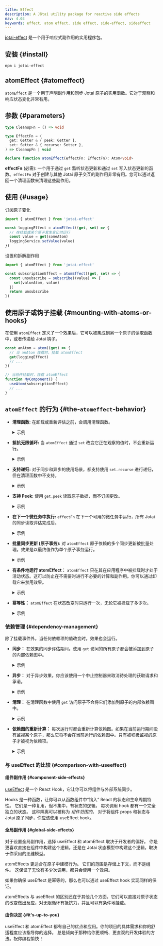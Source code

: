 ```yaml
---
title: Effect
description: A Jōtai utility package for reactive side effects
nav: 4.03
keywords: effect, atom effect, side effect, side-effect, sideeffect
---
```


[jotai-effect](https://github.com/jotaijs/jotai-effect) 是一个用于响应式副作用的实用程序包。

## 安装 {#install}

```
npm i jotai-effect
```

## atomEffect {#atomeffect}

`atomEffect` 是一个用于声明副作用和同步 Jotai 原子的实用函数。它对于观察和响应状态变化非常有用。

## 参数 {#parameters}

```ts
type CleanupFn = () => void

type EffectFn = (
  get: Getter & { peek: Getter },
  set: Setter & { recurse: Setter },
) => CleanupFn | void

declare function atomEffect(effectFn: EffectFn): Atom<void>
```

**effectFn** (必需): 一个用于通过 `get` 监听状态更新和通过 `set` 写入状态更新的函数。`effectFn` 对于创建与其他 Jotai 原子交互的副作用非常有用。您可以通过返回一个清理函数来清理这些副作用。

## 使用 {#usage}

订阅原子变化

```js
import { atomEffect } from 'jotai-effect'

const loggingEffect = atomEffect((get, set) => {
  // 在挂载或某个原子发生变化时运行
  const value = get(someAtom)
  loggingService.setValue(value)
})
```

设置和拆解副作用

```js
import { atomEffect } from 'jotai-effect'

const subscriptionEffect = atomEffect((get, set) => {
  const unsubscribe = subscribe((value) => {
    set(valueAtom, value)
  })
  return unsubscribe
})
```

## 使用原子或钩子挂载 {#mounting-with-atoms-or-hooks}

在使用 `atomEffect` 定义了一个效果后，它可以被集成到另一个原子的读取函数中，或者传递给 Jotai 钩子。

```js
const anAtom = atom((get) => {
  // 当 anAtom 挂载时，挂载 atomEffect
  get(loggingEffect)
  // ...
})

// 当组件挂载时，挂载 atomEffect
function MyComponent() {
  useAtom(subscriptionEffect)
  // ...
}
```

<CodeSandbox id="tg9xsf" />

## `atomEffect` 的行为 {#the-`atomeffect`-behavior}

- **清理函数:**
  在卸载或重新评估之前，会调用清理函数。

  <!-- prettier-ignore -->
  <details style="cursor: pointer; ">
    <summary>示例</summary>

  ```js
  atomEffect((get, set) => {
    const intervalId = setInterval(() => set(clockAtom, Date.now()))
    return () => clearInterval(intervalId)
  })
  ```

  </details>

- **抵抗无限循环:**
  当 `atomEffect` 通过 `set` 改变它正在观察的值时，不会重新运行。

  <!-- prettier-ignore -->
  <details style="cursor: pointer; ">
    <summary>示例</summary>

  ```js
  const countAtom = atom(0)
  atomEffect((get, set) => {
    // 这不会无限循环
    get(countAtom) // 在挂载后，计数将为 1
    set(countAtom, increment)
  })
  ```

  </details>

- **支持递归:**
  对于同步和异步的使用场景，都支持使用 `set.recurse` 进行递归，但在清理函数中不支持。

  <!-- prettier-ignore -->
  <details style="cursor: pointer; ">
    <summary>示例</summary>

  ```js
  const countAtom = atom(0)
  atomEffect((get, set) => {
    // 每秒增加一次计数
    const count = get(countAtom)
    const timeoutId = setTimeout(() => {
      set.recurse(countAtom, increment)
    }, 1000)
    return () => clearTimeout(timeoutId)
  })
  ```

  </details>

- **支持 Peek:**
  使用 `get.peek` 读取原子数据，而不订阅更改。

  <!-- prettier-ignore -->
  <details style="cursor: pointer; ">
    <summary>示例</summary>

  ```js
  const countAtom = atom(0)
  atomEffect((get, set) => {
    // 当 countAtom 发生变化时，不会重新运行
    const count = get.peek(countAtom)
  })
  ```

  </details>

- **在下一个微任务中执行:**
  `effectFn` 在下一个可用的微任务中运行，所有 Jotai 的同步读取评估完成后。

  <!-- prettier-ignore -->
  <details style="cursor: pointer; ">
    <summary>示例</summary>

  ```js
  const countAtom = atom(0)
  const logAtom = atom([])
  const logCounts = atomEffect((get, set) => {
    set(logAtom, (curr) => [...curr, get(countAtom)])
  })
  const setCountAndReadLog = atom(null, async (get, set) => {
    get(logAtom) // [0]
    set(countAtom, increment) // 效果在下一个微任务中运行
    get(logAtom) // [0]
    await Promise.resolve().then()
    get(logAtom) // [0, 1]
  })
  store.set(setCountAndReadLog)
  ```

  </details>

- **批量同步更新 (原子事务):**
  对 `atomEffect` 原子依赖的多个同步更新被批量处理。效果是以最终值作为单个原子事务运行。

  <!-- prettier-ignore -->
  <details style="cursor: pointer; ">
    <summary>示例</summary>

  ```js
  const enabledAtom = atom(false)
  const countAtom = atom(0)
  const updateEnabledAndCount = atom(null, (get, set) => {
    set(enabledAtom, (value) => !value)
    set(countAtom, (value) => value + 1)
  })
  const combos = atom([])
  const combosEffect = atomEffect((get, set) => {
    set(combos, (arr) => [...arr, [get(enabledAtom), get(countAtom)]])
  })
  store.set(updateEnabledAndCount)
  store.get(combos) // [[false, 0], [true, 1]]
  ```

  </details>

- **有条件地运行 atomEffect：**
  `atomEffect` 只在其在应用程序中被挂载时才处于活动状态。这可以防止在不需要时进行不必要的计算和副作用。你可以通过卸载它来禁用效果。

  <!-- prettier-ignore -->
  <details style="cursor: pointer; ">
    <summary>示例</summary>

  ```js
  atom((get) => {
    if (get(isEnabledAtom)) {
      get(effectAtom)
    }
  })
  ```

  </details>

- **幂等性：**
  `atomEffect` 在状态改变时只运行一次，无论它被挂载了多少次。

  <!-- prettier-ignore -->
  <details style="cursor: pointer; ">
    <summary>示例</summary>

  ```js
  let i = 0
  const effectAtom = atomEffect(() => {
    get(countAtom)
    i++
  })
  const mountTwice = atom(() => {
    get(effectAtom)
    get(effectAtom)
  })
  store.set(countAtom, increment)
  Promise.resolve.then(() => {
    console.log(i) // 1
  })
  ```

  </details>

### 依赖管理 {#dependency-management}

除了挂载事件外，当任何依赖项的值改变时，效果也会运行。

- **同步：**
  在效果的同步评估期间，使用 `get` 访问的所有原子都会被添加到原子的内部依赖图中。

  <!-- prettier-ignore -->
  <details style="cursor: pointer; ">
    <summary>示例</summary>

  ```js
  atomEffect((get, set) => {
    // 当 `anAtom` 的值改变时更新，但当 `anotherAtom` 的值改变时不更新
    get(anAtom)
    setTimeout(() => {
      get(anotherAtom)
    }, 5000)
  })
  ```

  </details>

- **异步：**
  对于异步效果，你应该使用一个中止控制器来取消待处理的获取请求和承诺。

  <!-- prettier-ignore -->
  <details style="cursor: pointer; ">
    <summary>示例</summary>

  ```js
  atomEffect((get, set) => {
    const count = get(countAtom) // countAtom 是一个原子依赖
    const abortController = new AbortController()
    (async () => {
      try {
        await delay(1000)
        abortController.signal.throwIfAborted()
        get(dataAtom) // dataAtom 不是一个原子依赖
      } catch (e) {
        if (e instanceof AbortError) {
          // 这里是异步清理逻辑
        } else {
          console.error(e)
        }
      }
    })()
    return () => {
      // 当 countAtom 改变时中止
      abortController.abort(new AbortError())
    }
  })
  ```

  </details>

- **清理：**
  在清理函数中使用 `get` 访问原子不会将它们添加到原子的内部依赖图中。

  <!-- prettier-ignore -->
  <details style="cursor: pointer; ">
    <summary>示例</summary>

  ```js
  atomEffect((get, set) => {
    // 在挂载时运行一次
    // 当 `idAtom` 改变时不更新
    const unsubscribe = subscribe((valueAtom) => {
      const value = get(valueAtom)
      // ...
    })
    return () => {
      const id = get(idAtom)
      unsubscribe(id)
    }
  })
  ```

  </details>

- **依赖图的重新计算：**
  每次运行时都会重新计算依赖图。如果在当前运行期间没有监视某个原子，那么它将不会在当前运行的依赖图中。只有被积极监视的原子才被视为依赖项。

  <!-- prettier-ignore -->
  <details style="cursor: pointer; ">
    <summary>示例</summary>

  ```js
  const isEnabledAtom = atom(true)

  atomEffect((get, set) => {
    // 如果 `isEnabledAtom` 为真，当 `isEnabledAtom` 或 `anAtom` 的值改变时运行
    // 否则，当 `isEnabledAtom` 或 `anotherAtom` 的值改变时运行
    if (get(isEnabledAtom)) {
      const aValue = get(anAtom)
    } else {
      const anotherValue = get(anotherAtom)
    }
  })
  ```

  </details>

### 与 useEffect 的比较 {#comparison-with-useeffect}

#### 组件副作用 {#component-side-effects}

[useEffect](https://react.dev/reference/react/useEffect) 是一个 React Hook，它让你可以将组件与外部系统同步。

Hooks 是一种函数，让你可以从函数组件中“钩入” React 的状态和生命周期特性。
它们是一种复用，但不集中，有状态的逻辑。
每次调用 hook 都有一个完全独立的状态。
这种隔离可以被称为 _组件范围的_。
对于将组件 props 和状态与 Jotai 原子同步，你应该使用 useEffect hook。

#### 全局副作用 {#global-side-effects}

对于设置全局副作用，选择 useEffect 和 atomEffect 取决于开发者的偏好。
你是更喜欢直接在组件中构建这个逻辑，还是在 Jotai 状态模型中构建这个逻辑，取决于你采用的思维模型。

atomEffects 更适合在原子中建模行为。
它们的范围是存储上下文，而不是组件。
这保证了无论有多少次调用，都只会使用一个效果。

如果你确保 useEffect 是幂等的，那么也可以通过 useEffect hook 实现同样的保证。

atomEffects 与 useEffect 的区别还在于其他几个方面。它们可以直接对原子状态的改变做出反应，对无限循环有抵抗力，并且可以有条件地挂载。

#### 由你决定 {#it's-up-to-you}

useEffect 和 atomEffect 都有自己的优点和应用。你的项目的具体需求和你的舒适程度应该指导你的选择。
总是倾向于那种给你更顺畅、更直观的开发体验的方法。祝你编程愉快！
